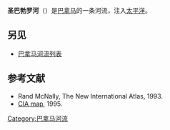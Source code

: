 {{Infobox_River 
  | river_name      = 圣巴勃罗河<br>Río San Pablo
  | image_name      = 
  | image_size      = 
  | caption         = 
  | origin          =  
  | mouth           = 
  | basin_countries = [[巴拿马|巴拿马]]
  | length          = 
  | elevation       = 
  | mouth_elevation = 
  | discharge       = 
  | watershed       = 
}}
'''圣巴勃罗河'''（{{lang-es|Río San Pablo}}）是[[巴拿马|巴拿马]]的一条河流，注入[[太平洋|太平洋]]。

==另见==
*[[巴拿马河流列表|巴拿马河流列表]]
==参考文献==
* Rand McNally, The New International Atlas, 1993.
*[[:Image:Panama_relief_1995.jpg|CIA map]], 1995.
{{Panama-geo-stub}}

[[Category:巴拿马河流|Category:巴拿马河流]]